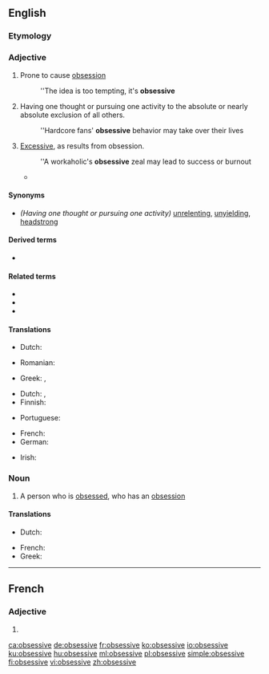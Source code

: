 ==English==

===Etymology===
{{suffix|obsess|ive|lang=en}}

===Adjective===
{{en-adj}}

# Prone to cause [[obsession]]
#: ''The idea is too tempting, it's '''obsessive'''
# Having one thought or pursuing one activity to the absolute or nearly absolute exclusion of all others.
#: ''Hardcore fans' '''obsessive''' behavior may take over their lives
# [[excessive|Excessive]], as results from obsession.
#: ''A workaholic's '''obsessive''' zeal may lead to success or burnout
#* {{quote-journal|author=Oliver Brown|title=Oscar Pistorius jailed for five years – sport afforded no protection against his tragic fallibilities: Bladerunner's punishment for killing Reeva Steenkamp is but a frippery when set against the burden that her bereft parents, June and Barry, must carry &#91;print version: No room for sentimentality in this tragedy, 13 September 2014, p.&nbsp;S22&#93;|url=http://www.telegraph.co.uk/news/worldnews/oscar-pistorius/11089621/Oscar-Pistorius-jailed-for-five-years-sport-afforded-no-protection-against-his-tragic-fallibilities.html|work={{w|The Daily Telegraph}} (Sport)|date=21 October 2014|passage=Yes, there were instances of grandstanding and '''obsessive''' behaviour, but many were concealed at the time to help protect an aggressively peddled narrative of [[w:Oscar Pistorius|[Oscar] Pistorius]] the paragon, the emblem, the trailblazer.}}

====Synonyms====
* ''(Having one thought or pursuing one activity)'' [[unrelenting]], [[unyielding]], [[headstrong]]

====Derived terms====
* {{l|en|obsessively}}

====Related terms====
* {{l|en|obsess}}
* {{l|en|obsession}}
* {{l|en|obsessional}}

====Translations====
{{trans-top|prone to cause obsession}}
* Dutch: {{t+|nl|obsederend}}
{{trans-mid}}
* Romanian: {{t+|ro|obsedant}}
{{trans-bottom}}

{{trans-top|excessive}}
{{trans-mid}}
* Greek: {{t+|el|ιδεοληπτικός}}, {{t+|el|ψυχαναγκαστικός}}
{{trans-bottom}}

{{trans-top|having one thought or pursuing one activity to the absolute or nearly absolute exclusion of all others}}
* Dutch: {{t+|nl|obsessief}}, {{t+|nl|dwangmatig}}
* Finnish: {{t+|fi|pakkomielteinen}}
{{trans-mid}}
* Portuguese: {{t+|pt|obsessivo}}
{{trans-bottom}}

{{checktrans-top}}
* French: {{t-check|fr|obsessif}}
* German: {{t-check|de|besessen}}
{{trans-mid}}
* Irish: {{t-check|ga|dúghafach}}
{{trans-bottom}}

===Noun===
{{en-noun}}

# A person who is [[obsess]]ed, who has an [[obsession]]

====Translations====
{{trans-top|person who is obsessed}}
* Dutch: {{t|nl|geobsedeerde|m}}
{{trans-mid}}
* French: {{t+|fr|obsédé|m}}
* Greek: {{t+|el|ιδεοληπτικός}}
{{trans-bottom}}

----

==French==

===Adjective===
{{fr-adj-form}}

# {{inflection of|obsessif||f|s|lang=fr}}

[[ca:obsessive]]
[[de:obsessive]]
[[fr:obsessive]]
[[ko:obsessive]]
[[io:obsessive]]
[[ku:obsessive]]
[[hu:obsessive]]
[[ml:obsessive]]
[[pl:obsessive]]
[[simple:obsessive]]
[[fi:obsessive]]
[[vi:obsessive]]
[[zh:obsessive]]